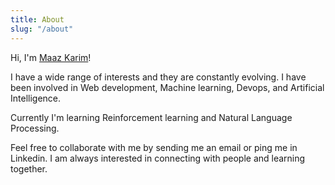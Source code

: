 ```yaml
---
title: About
slug: "/about"
---
```


Hi, I'm [Maaz Karim](https://cyber-machine.github.io/)!

I have a wide range of interests and they are constantly evolving. I have been involved in Web development, Machine learning, Devops, and Artificial Intelligence.

Currently I'm learning Reinforcement learning and Natural Language Processing. 

Feel free to collaborate with me by sending me an email or ping me in Linkedin. I am always interested in connecting with people and learning together.

